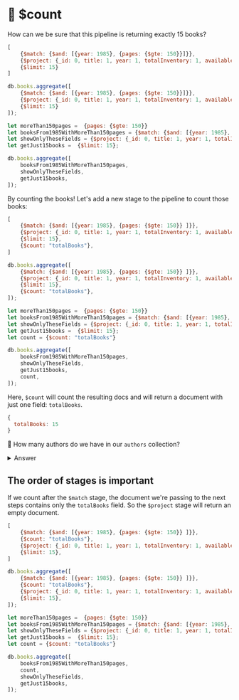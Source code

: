 
# 👐 $count

How can we be sure that this pipeline is returning exactly 15 books?

<Tabs groupId="aggregations">
<TabItem value="atlas" label="Atlas UI">

```js
[
    {$match: {$and: [{year: 1985}, {pages: {$gte: 150}}]}},
    {$project: {_id: 0, title: 1, year: 1, totalInventory: 1, available: 1}},
    {$limit: 15}
]
```

</TabItem>

<TabItem value="mongodb-shell" label="MongoDB Shell">

```js
db.books.aggregate([
    {$match: {$and: [{year: 1985}, {pages: {$gte: 150}}]}},
    {$project: {_id: 0, title: 1, year: 1, totalInventory: 1, available: 1}},
    {$limit: 15}
]);
```

</TabItem>

<TabItem value="js" label="Javascript">

```js
let moreThan150pages =  {pages: {$gte: 150}}
let booksFrom1985WithMoreThan150pages = {$match: {$and: [{year: 1985}, moreThan150pages]}};
let showOnlyTheseFields = {$project: {_id: 0, title: 1, year: 1, totalInventory: 1, available: 1}};
let getJust15books =  {$limit: 15};

db.books.aggregate([
    booksFrom1985WithMoreThan150pages,
    showOnlyTheseFields,
    getJust15books,
]);
```

</TabItem>
</Tabs>



By counting the books! Let's add a new stage to the pipeline to count those books:


<Tabs groupId="aggregations">
<TabItem value="atlas" label="Atlas UI">

```js
[
    {$match: {$and: [{year: 1985}, {pages: {$gte: 150}} ]}},
    {$project: {_id: 0, title: 1, year: 1, totalInventory: 1, available: 1}},
    {$limit: 15},
    {$count: "totalBooks"},
]
```

</TabItem>

<TabItem value="mongodb-shell" label="MongoDB Shell">

```js
db.books.aggregate([
    {$match: {$and: [{year: 1985}, {pages: {$gte: 150}} ]}},
    {$project: {_id: 0, title: 1, year: 1, totalInventory: 1, available: 1}},
    {$limit: 15},
    {$count: "totalBooks"},
]);
```
</TabItem>

<TabItem value="js" label="Javascript">

```js
let moreThan150pages =  {pages: {$gte: 150}}
let booksFrom1985WithMoreThan150pages = {$match: {$and: [{year: 1985}, moreThan150pages]}};
let showOnlyTheseFields = {$project: {_id: 0, title: 1, year: 1, totalInventory: 1, available: 1}};
let getJust15books =  {$limit: 15};
let count = {$count: "totalBooks"}

db.books.aggregate([
    booksFrom1985WithMoreThan150pages,
    showOnlyTheseFields,
    getJust15books,
    count,
]);
```

</TabItem>
</Tabs>


Here, `$count` will count the resulting docs and will return a document with just one field: `totalBooks`.

```js
{
  totalBooks: 15
}
```


👐 How many authors do we have in our `authors` collection?

<details>
<summary>Answer</summary>
<div>


<Tabs groupId="aggregations">
<TabItem value="atlas" label="Atlas UI">
```js
[ {$count: "authorCount"} ]
```

</TabItem>

<TabItem value="mongodb-shell" label="MongoDB Shell">

```js
db.authors.aggregate([{$count: "authorCount"}])
```

</TabItem>
</Tabs>

</div>
</details>

## The order of stages is important

If we count after the `$match` stage, the document we're passing to the next steps contains only the `totalBooks` field. So the `$project` stage will return an empty document.

<Tabs groupId="aggregations">
<TabItem value="atlas" label="Atlas UI">

```js
[
    {$match: {$and: [{year: 1985}, {pages: {$gte: 150}} ]}},
    {$count: "totalBooks"},
    {$project: {_id: 0, title: 1, year: 1, totalInventory: 1, available: 1}},
    {$limit: 15},
]
```

</TabItem>

<TabItem value="mongodb-shell" label="MongoDB Shell">

```js
db.books.aggregate([
    {$match: {$and: [{year: 1985}, {pages: {$gte: 150}} ]}},
    {$count: "totalBooks"},
    {$project: {_id: 0, title: 1, year: 1, totalInventory: 1, available: 1}},
    {$limit: 15},
]);
```

</TabItem>

<TabItem value="js" label="Javascript">

```js
let moreThan150pages =  {pages: {$gte: 150}}
let booksFrom1985WithMoreThan150pages = {$match: {$and: [{year: 1985}, moreThan150pages]}};
let showOnlyTheseFields = {$project: {_id: 0, title: 1, year: 1, totalInventory: 1, available: 1}};
let getJust15books =  {$limit: 15};
let count = {$count: "totalBooks"}

db.books.aggregate([
    booksFrom1985WithMoreThan150pages,
    count,
    showOnlyTheseFields,
    getJust15books,
]);
```

</TabItem>
</Tabs>


